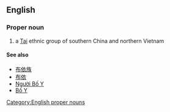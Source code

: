 ==English==
===Proper noun===
{{wikipedia|Buyei}}
{{head|en|proper nouns}}
#a [[Tai]] ethnic group of southern China and northern Vietnam
====See also====
*[[布依族]]
*[[布依]]
*[[Người Bố Y]]
*[[Bố Y]]

[[Category:English proper nouns]]